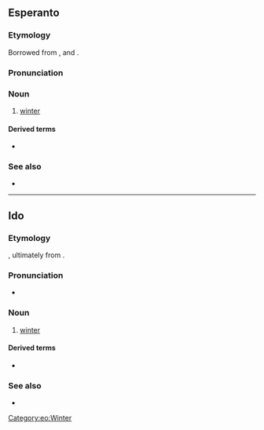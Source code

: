 ==Esperanto==

===Etymology===
Borrowed from {{bor|eo|de|Winter}}, {{bor|eo|en|winter}} and {{bor|eo|yi|ווינטער‎}}.

===Pronunciation===
{{eo-IPA|a=Eo-vintro.ogg}}

===Noun===
{{eo-head}}

# [[winter]]
#: {{hyper|eo|sezono}}

====Derived terms====
* {{l|eo|vintra}}

===See also===
* {{list:seasons/eo}}

{{eo BRO|4}}
{{eo GCSE|0}}
{{Universala Vortaro}}

[[Category:eo:Winter]]

----

==Ido==

===Etymology===
{{io-bor|eo=vintro|winter||Winter|nodot=1}}, ultimately from {{der|io|gem-pro|*wintruz}}.

===Pronunciation===
* {{io-IPA}}

===Noun===
{{io-noun|vintr}}

# [[winter]]

====Derived terms====
* {{l|io|vintrala}}

===See also===
* {{list:seasons/io}}